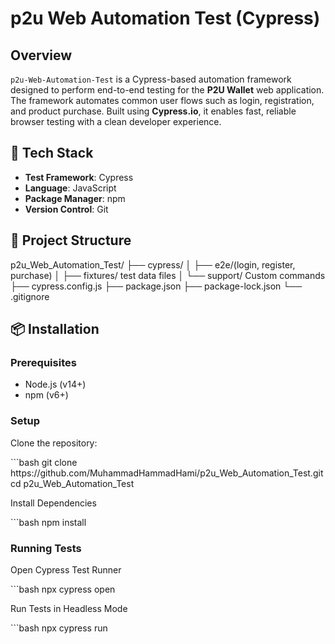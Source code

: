 # p2u Web Automation Test (Cypress)

## Overview

`p2u-Web-Automation-Test` is a Cypress-based automation framework designed to perform end-to-end testing for the **P2U Wallet** web application. The framework automates common user flows such as login, registration, and product purchase. Built using **Cypress.io**, it enables fast, reliable browser testing with a clean developer experience.

## 🔧 Tech Stack

- **Test Framework**: Cypress
- **Language**: JavaScript
- **Package Manager**: npm
- **Version Control**: Git

## 📁 Project Structure

p2u_Web_Automation_Test/
├── cypress/
│ ├── e2e/(login, register, purchase)
│ ├── fixtures/ test data files
│ └── support/  Custom commands
├── cypress.config.js
├── package.json 
├── package-lock.json
└── .gitignore 


## 📦 Installation

### Prerequisites

- Node.js (v14+)
- npm (v6+)

### Setup

Clone the repository:

```bash
git clone https://github.com/MuhammadHammadHami/p2u_Web_Automation_Test.git
cd p2u_Web_Automation_Test

Install Dependencies 

```bash
npm install


### Running Tests

Open Cypress Test Runner

```bash
npx cypress open

Run Tests in Headless Mode

```bash
npx cypress run



